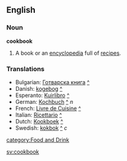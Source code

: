 ==English==
===Noun===
'''cookbook'''
# A book or an [[encyclopedia]] full of [[recipe]]s.

===Translations===
*Bulgarian: [[Готварска книга]] [[:bg:Готварска книга|^]]
*Danish: [[kogebog]] [[:da:kogebog|^]]
*Esperanto: [[Kuirlibro]] [[:eo:Kuirlibro|^]]
*German: [[Kochbuch]] [[:de:Kochbuch|^]] ''n''
*French: [[Livre de Cuisine]] [[:fr:Livre de Cuisine|^]]
*Italian: [[Ricettario]] [[:it:Ricettario|^]]
*Dutch: [[Kookboek]] [[:nl:Kookboek|^]]
*Swedish: [[kokbok]] [[:sv:kokbok|^]] ''c''

[[category:Food and Drink]]

[[sv:cookbook]]